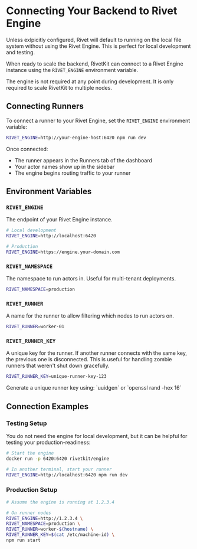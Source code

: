 # Connecting Your Backend to Rivet Engine

Unless exlpicitly configured, Rivet will default to running on the local file system without using the Rivet Engine. This is perfect for local development and testing.

When ready to scale the backend, RivetKit can connect to a Rivet Engine instance using the `RIVET_ENGINE` environment variable.

<Tip>
	The engine is not required at any point during development. It is only required to scale RivetKit to multiple nodes.
</Tip>

## Connecting Runners

To connect a runner to your Rivet Engine, set the `RIVET_ENGINE` environment variable:

```bash
RIVET_ENGINE=http://your-engine-host:6420 npm run dev
```

Once connected:
- The runner appears in the Runners tab of the dashboard
- Your actor names show up in the sidebar
- The engine begins routing traffic to your runner

## Environment Variables

### `RIVET_ENGINE`
The endpoint of your Rivet Engine instance.

```bash
# Local development
RIVET_ENGINE=http://localhost:6420

# Production
RIVET_ENGINE=https://engine.your-domain.com
```

### `RIVET_NAMESPACE`
The namespace to run actors in. Useful for multi-tenant deployments.

```bash
RIVET_NAMESPACE=production
```

### `RIVET_RUNNER`
A name for the runner to allow filtering which nodes to run actors on.

```bash
RIVET_RUNNER=worker-01
```

### `RIVET_RUNNER_KEY`
A unique key for the runner. If another runner connects with the same key, the previous one is disconnected. This is useful for handling zombie runners that weren't shut down gracefully.

```bash
RIVET_RUNNER_KEY=unique-runner-key-123
```

<Tip>
  Generate a unique runner key using: `uuidgen` or `openssl rand -hex 16`
</Tip>

## Connection Examples

### Testing Setup

You do not need the engine for local development, but it can be helpful for testing your production-readiness: 

```bash
# Start the engine
docker run -p 6420:6420 rivetkit/engine

# In another terminal, start your runner
RIVET_ENGINE=http://localhost:6420 npm run dev
```

### Production Setup

```bash
# Assume the engine is running at 1.2.3.4

# On runner nodes
RIVET_ENGINE=http://1.2.3.4 \
RIVET_NAMESPACE=production \
RIVET_RUNNER=worker-$(hostname) \
RIVET_RUNNER_KEY=$(cat /etc/machine-id) \
npm run start
```


